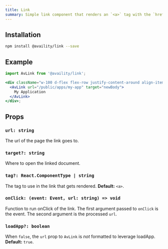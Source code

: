 ```yaml
---
title: Link
summary: Simple link component that renders an `<a>` tag with the `href` formatted to leverage loadApp so that when the link is opened in a new tab, it gets loaded inside the home page's iframe
---
```


## Installation

```bash
npm install @availity/link --save
```

## Example

```jsx live=true viewCode=true
import AvLink from '@availity/link';

<div className="w-100 d-flex flex-row justify-content-around align-items-center">
  <AvLink url="/public/apps/my-app" target="newBody">
    My Application
  </AvLink>
</div>;
```

## Props

### `url: string`

The url of the page the link goes to.

### `target?: string`

Where to open the linked document.

### `tag?: React.ComponentType | string`

The tag to use in the link that gets rendered. **Default:** `<a>`.

### `onClick: (event: Event, url: string) => void`
Function to run onClick of the link. The first argument passed to `onClick` is the event. The second argument is the processed `url`.

### `loadApp?: boolean`
When `false`, the `url` prop to `AvLink` is _not_ formatted to leverage loadApp. **Default:** `true`.